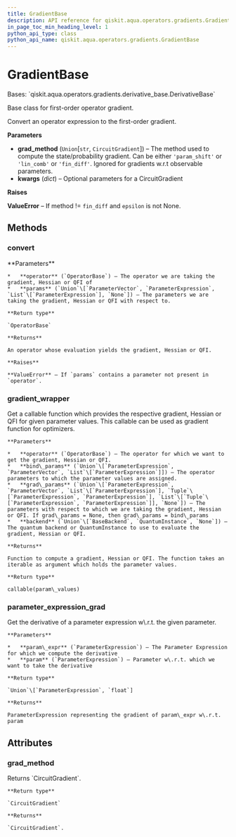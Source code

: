 ```yaml
---
title: GradientBase
description: API reference for qiskit.aqua.operators.gradients.GradientBase
in_page_toc_min_heading_level: 1
python_api_type: class
python_api_name: qiskit.aqua.operators.gradients.GradientBase
---
```


# GradientBase

<Class id="qiskit.aqua.operators.gradients.GradientBase" isDedicatedPage={true} github="https://github.com/qiskit-community/qiskit-aqua/tree/stable/0.9/qiskit/aqua/operators/gradients/gradient_base.py" signature="GradientBase(grad_method='param_shift', **kwargs)">
  Bases: `qiskit.aqua.operators.gradients.derivative_base.DerivativeBase`

  Base class for first-order operator gradient.

  Convert an operator expression to the first-order gradient.

  **Parameters**

  *   **grad\_method** (`Union`\[`str`, `CircuitGradient`]) – The method used to compute the state/probability gradient. Can be either `'param_shift'` or `'lin_comb'` or `'fin_diff'`. Ignored for gradients w\.r.t observable parameters.
  *   **kwargs** (*dict*) – Optional parameters for a CircuitGradient

  **Raises**

  **ValueError** – If method != `fin_diff` and `epsilon` is not None.

  ## Methods

  ### convert

  <Function id="qiskit.aqua.operators.gradients.GradientBase.convert" name="convert" signature="abstract GradientBase.convert(operator, params=None)">
    **Parameters**

    *   **operator** (`OperatorBase`) – The operator we are taking the gradient, Hessian or QFI of
    *   **params** (`Union`\[`ParameterVector`, `ParameterExpression`, `List`\[`ParameterExpression`], `None`]) – The parameters we are taking the gradient, Hessian or QFI with respect to.

    **Return type**

    `OperatorBase`

    **Returns**

    An operator whose evaluation yields the gradient, Hessian or QFI.

    **Raises**

    **ValueError** – If `params` contains a parameter not present in `operator`.
  </Function>

  ### gradient\_wrapper

  <Function id="qiskit.aqua.operators.gradients.GradientBase.gradient_wrapper" name="gradient_wrapper" signature="GradientBase.gradient_wrapper(operator, bind_params, grad_params=None, backend=None)">
    Get a callable function which provides the respective gradient, Hessian or QFI for given parameter values. This callable can be used as gradient function for optimizers.

    **Parameters**

    *   **operator** (`OperatorBase`) – The operator for which we want to get the gradient, Hessian or QFI.
    *   **bind\_params** (`Union`\[`ParameterExpression`, `ParameterVector`, `List`\[`ParameterExpression`]]) – The operator parameters to which the parameter values are assigned.
    *   **grad\_params** (`Union`\[`ParameterExpression`, `ParameterVector`, `List`\[`ParameterExpression`], `Tuple`\[`ParameterExpression`, `ParameterExpression`], `List`\[`Tuple`\[`ParameterExpression`, `ParameterExpression`]], `None`]) – The parameters with respect to which we are taking the gradient, Hessian or QFI. If grad\_params = None, then grad\_params = bind\_params
    *   **backend** (`Union`\[`BaseBackend`, `QuantumInstance`, `None`]) – The quantum backend or QuantumInstance to use to evaluate the gradient, Hessian or QFI.

    **Returns**

    Function to compute a gradient, Hessian or QFI. The function takes an iterable as argument which holds the parameter values.

    **Return type**

    callable(param\_values)
  </Function>

  ### parameter\_expression\_grad

  <Function id="qiskit.aqua.operators.gradients.GradientBase.parameter_expression_grad" name="parameter_expression_grad" signature="static GradientBase.parameter_expression_grad(param_expr, param)">
    Get the derivative of a parameter expression w\.r.t. the given parameter.

    **Parameters**

    *   **param\_expr** (`ParameterExpression`) – The Parameter Expression for which we compute the derivative
    *   **param** (`ParameterExpression`) – Parameter w\.r.t. which we want to take the derivative

    **Return type**

    `Union`\[`ParameterExpression`, `float`]

    **Returns**

    ParameterExpression representing the gradient of param\_expr w\.r.t. param
  </Function>

  ## Attributes

  ### grad\_method

  <Attribute id="qiskit.aqua.operators.gradients.GradientBase.grad_method" name="grad_method">
    Returns `CircuitGradient`.

    **Return type**

    `CircuitGradient`

    **Returns**

    `CircuitGradient`.
  </Attribute>
</Class>

